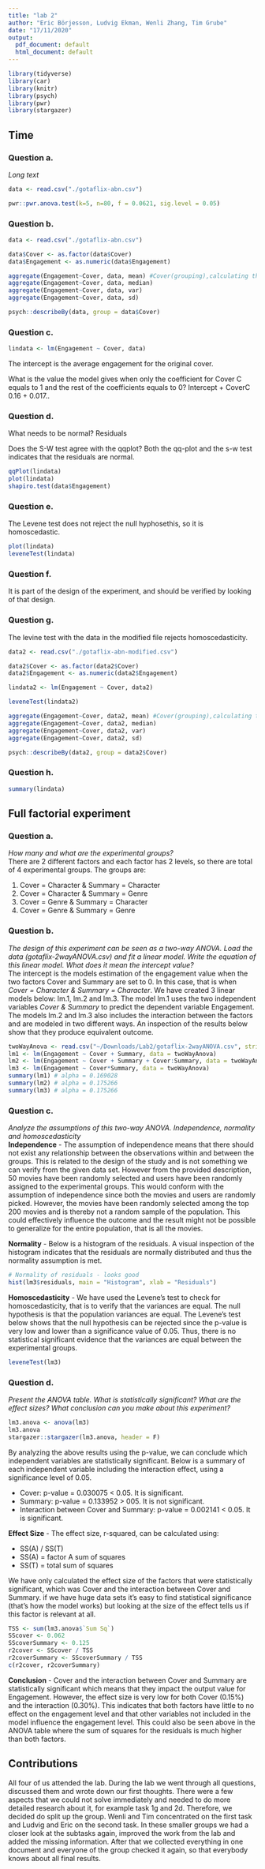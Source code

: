 ```yaml
---
title: "lab 2"
author: "Eric Börjesson, Ludvig Ekman, Wenli Zhang, Tim Grube"
date: "17/11/2020"
output:
  pdf_document: default
  html_document: default
---
```



```r
library(tidyverse) 
library(car) 
library(knitr)
library(psych)
library(pwr)
library(stargazer)
```

## Time
### Question a.

*Long text*


```r
data <- read.csv("./gotaflix-abn.csv")

pwr::pwr.anova.test(k=5, n=80, f = 0.0621, sig.level = 0.05)

```

### Question b.

```r
data <- read.csv("./gotaflix-abn.csv")

data$Cover <- as.factor(data$Cover)
data$Engagement <- as.numeric(data$Engagement) 

aggregate(Engagement~Cover, data, mean) #Cover(grouping),calculating the value of Engagement in one group
aggregate(Engagement~Cover, data, median)
aggregate(Engagement~Cover, data, var)
aggregate(Engagement~Cover, data, sd) 

psych::describeBy(data, group = data$Cover) 
```

### Question c.

```r
lindata <- lm(Engagement ~ Cover, data)
```
The intercept is the average engagement for the original cover. 

What is the value the model gives when only the coefficient for Cover C equals to 1
and the rest of the coefficients equals to 0?
Intercept + CoverC 
0.16 + 0.017..


### Question d.
What needs to be normal? 
Residuals

Does the S-W test agree with the qqplot? 
Both the qq-plot and the s-w test indicates that the residuals are normal. 
```r

qqPlot(lindata)
plot(lindata)
shapiro.test(data$Engagement) 

```

### Question e.

The Levene test does not reject the null hyphosethis, so it is homoscedastic. 

```r

plot(lindata)
leveneTest(lindata)

```

### Question f.
It is part of the design of the experiment, and should be verified by looking of that design. 

### Question g.
The levine test with the data in the modified file rejects homoscedasticity. 
```r
data2 <- read.csv("./gotaflix-abn-modified.csv")

data2$Cover <- as.factor(data2$Cover)
data2$Engagement <- as.numeric(data2$Engagement) 

lindata2 <- lm(Engagement ~ Cover, data2)

leveneTest(lindata2)

aggregate(Engagement~Cover, data2, mean) #Cover(grouping),calculating the value of Engagement in one group
aggregate(Engagement~Cover, data2, median)
aggregate(Engagement~Cover, data2, var)
aggregate(Engagement~Cover, data2, sd) 

psych::describeBy(data2, group = data2$Cover) 
```

### Question h. 

``` r
summary(lindata)
```












## Full factorial experiment
### Question a.
*How many and what are the experimental groups?*  
There are 2 different factors and each factor has 2 levels, so there are total of 4 experimental groups. The groups are:

1. Cover = Character & Summary = Character
2. Cover = Character & Summary = Genre
3. Cover = Genre & Summary = Character
4. Cover = Genre & Summary = Genre

### Question b.
*The design of this experiment can be seen as a two-way ANOVA. Load the data (gotaflix-2wayANOVA.csv) and fit a linear model. Write the equation of this linear model. What does it mean the intercept value?*  
The intercept is the models estimation of the engagement value when the two factors Cover and Summary are set to 0. In this case, that is when *Cover = Character & Summary = Character*. 
We have created 3 linear models below: lm.1, lm.2 and lm.3. The model lm.1 uses the two independent variables *Cover & Summary* to predict the dependent variable Engagement. The models lm.2 and lm.3 also includes the interaction between the factors and are modeled in two different ways. An inspection of the results below show that they produce equivalent outcome. 
```r
twoWayAnova <- read.csv("~/Downloads/Lab2/gotaflix-2wayANOVA.csv", stringsAsFactors = TRUE)
lm1 <- lm(Engagement ~ Cover + Summary, data = twoWayAnova)
lm2 <- lm(Engagement ~ Cover + Summary + Cover:Summary, data = twoWayAnova)
lm3 <- lm(Engagement ~ Cover*Summary, data = twoWayAnova)
summary(lm1) # alpha = 0.169028
summary(lm2) # alpha = 0.175266
summary(lm3) # alpha = 0.175266
```
### Question c.
*Analyze the assumptions of this two-way ANOVA. Independence, normality and homoscedasticity*  
**Independence** - The assumption of independence means that there should not exist any relationship between the observations within and between the groups. This is related to the design of the study and is not something we can verify from the given data set. However from the provided description, 50 movies have been randomly selected and users have been randomly assigned to the experimental groups. This would conform with the assumption of independence since both the movies and users are randomly picked. However, the movies have been randomly selected among the top 200 movies and is thereby not a random sample of the population. This could effectively influence the outcome and the result might not be possible to generalize for the entire population, that is all the movies.  

**Normality** - Below is a histogram of the residuals. A visual inspection of the histogram indicates that the residuals are normally distributed and thus the normality assumption is met.
```r
# Normality of residuals - looks good
hist(lm3$residuals, main = "Histogram", xlab = "Residuals")
```
**Homoscedasticity** - We have used the Levene's test to check for homoscedasticity, that is to verify that the variances are equal. The null hypothesis is that the population variances are equal. The Levene's test below shows that the null hypothesis can be rejected since the p-value is very low and lower than a significance value of 0.05. Thus, there is no statistical significant evidence that the variances are equal between the experimental groups.
```r
leveneTest(lm3)
```
### Question d.
*Present the ANOVA table. What is statistically significant? What are the effect sizes? What conclusion can you make about this experiment?*
```r
lm3.anova <- anova(lm3)
lm3.anova
stargazer::stargazer(lm3.anova, header = F)
```
By analyzing the above results using the p-value, we can conclude which independent variables are statistically significant. Below is a summary of each independent variable including the interaction effect, using a significance level of 0.05.  

- Cover: p-value = 0.030075 < 0.05. It is significant.
- Summary: p-value = 0.133952 > 005. It is not significant.
- Interaction between Cover and Summary: p-value = 0.002141 < 0.05. It is significant.


**Effect Size** - The effect size, r-squared, can be calculated using:  

* SS(A) / SS(T)  
* SS(A) = factor A sum of squares  
* SS(T) = total sum of squares   

We have only calculated the effect size of the factors that were statistically significant, which was Cover and the interaction between Cover and Summary.
if we have huge data sets it's easy to find statistical significance (that's how the model works) but looking at the size of the effect tells us if this factor is relevant at all.
```r
TSS <- sum(lm3.anova$`Sum Sq`)
SScover <- 0.062
SScoverSummary <- 0.125
r2cover <- SScover / TSS
r2coverSummary <- SScoverSummary / TSS
c(r2cover, r2coverSummary)
```
**Conclusion** - Cover and the interaction between Cover and Summary are statistically significant which means that they impact the output value for Engagement. However, the effect size is very low for both Cover (0.15%) and the interaction (0.30%). This indicates that both factors have little to no effect on the engagement level and that other variables not included in the model influence the engagement level. This could also be seen above in the ANOVA table where the sum of squares for the residuals is much higher than both factors.

## Contributions

All four of us attended the lab. During the lab we went through all questions, discussed them and wrote down our first thoughts. There were a few aspects that we could not solve immediately and needed to do more detailed research about it, for example task 1g and 2d. Therefore, we decided do split up the group. Wenli and Tim concentrated on the first task and Ludvig and Eric on the second task. In these smaller groups we had a closer look at the subtasks again, improved the work from the lab and added the missing information. After that we collected everything in one document and everyone of the group checked it again, so that everybody knows about all final results.

